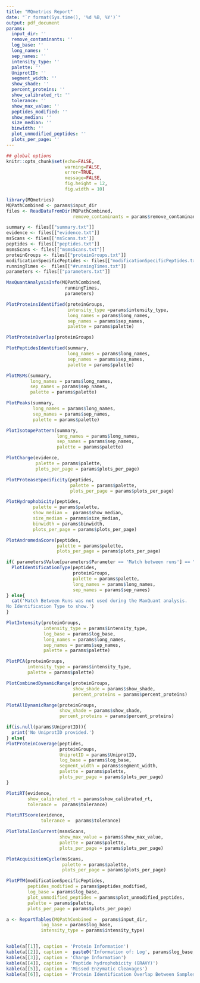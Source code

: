```yaml
---
title: "MQmetrics Report"
date: "`r format(Sys.time(), '%d %B, %Y')`"
output: pdf_document
params:
  input_dir: ''
  remove_contaminants: ''
  log_base: ''
  long_names: ''
  sep_names: ''
  intensity_type: ''
  palette: ''
  UniprotID: ''
  segment_width: ''
  show_shade: ''
  percent_proteins: ''
  show_calibrated_rt: ''
  tolerance: ''
  show_max_value: ''
  peptides_modified: ''
  show_median: ''
  size_median: ''
  binwidth: ''
  plot_unmodified_peptides: ''
  plots_per_page: ''
---
```


```r
## global options
knitr::opts_chunk$set(echo=FALSE,
                      warning=FALSE,
                      error=TRUE,
                      message=FALSE, 
                      fig.height = 12,
                      fig.width = 10)
```

```r
library(MQmetrics)
MQPathCombined <- params$input_dir
files <- ReadDataFromDir(MQPathCombined,
                         remove_contaminants = params$remove_contaminants) 

summary <- files[["summary.txt"]]
evidence <- files[["evidence.txt"]]
msScans <- files[['msScans.txt']]
peptides <- files[["peptides.txt"]]
msmsScans <- files[["msmsScans.txt"]]
proteinGroups <- files[["proteinGroups.txt"]]
modificationSpecificPeptides <- files[["modificationSpecificPeptides.txt"]]
runningTimes <-  files[["#runningTimes.txt"]]
parameters <- files[["parameters.txt"]]
```



```r
MaxQuantAnalysisInfo(MQPathCombined,
                      runningTimes, 
                      parameters) 
```

\newpage

```r
PlotProteinsIdentified(proteinGroups,
                       intensity_type =params$intensity_type,
                       long_names = params$long_names, 
                       sep_names = params$sep_names, 
                       palette = params$palette)
```

\newpage
```r
PlotProteinOverlap(proteinGroups)

```

\newpage
```r
PlotPeptidesIdentified(summary, 
                       long_names = params$long_names, 
                       sep_names = params$sep_names, 
                       palette = params$palette)
```



\newpage
```r
PlotMsMs(summary,
         long_names = params$long_names, 
         sep_names = params$sep_names, 
         palette = params$palette)
```


\newpage
```r
PlotPeaks(summary, 
          long_names = params$long_names, 
          sep_names = params$sep_names, 
          palette = params$palette)
```


\newpage
```r
PlotIsotopePattern(summary,
                   long_names = params$long_names, 
                   sep_names = params$sep_names, 
                   palette = params$palette)
```


\newpage
```r
PlotCharge(evidence, 
           palette = params$palette,
           plots_per_page = params$plots_per_page)
```

\newpage
```r
PlotProteaseSpecificity(peptides, 
                        palette = params$palette,
                        plots_per_page = params$plots_per_page)
```


\newpage
```r
PlotHydrophobicity(peptides,
          palette = params$palette,
          show_median =  params$show_median,
          size_median = params$size_median,
          binwidth = params$binwidth,
          plots_per_page = params$plots_per_page)
```

\newpage
```r
PlotAndromedaScore(peptides, 
                   palette = params$palette,
                   plots_per_page = params$plots_per_page)
```


\newpage
```r
if( parameters$Value[parameters$Parameter == 'Match between runs'] == "True"){
  PlotIdentificationType(peptides, 
                         proteinGroups,
                         palette = params$palette,
                         long_names = params$long_names, 
                         sep_names = params$sep_names)  
} else{
  cat('Match Between Runs was not used during the MaxQuant analysis.
No Identification Type to show.')
}
```



\newpage
```r
PlotIntensity(proteinGroups, 
              intensity_type = params$intensity_type, 
              log_base = params$log_base, 
              long_names = params$long_names, 
              sep_names = params$sep_names,
              palette = params$palette)
```
\newpage

```r
PlotPCA(proteinGroups,
        intensity_type = params$intensity_type,
        palette = params$palette)
```

\newpage
```r
PlotCombinedDynamicRange(proteinGroups,
                         show_shade = params$show_shade, 
                         percent_proteins = params$percent_proteins) 
```
\newpage
```r
PlotAllDynamicRange(proteinGroups,
                    show_shade = params$show_shade, 
                    percent_proteins = params$percent_proteins)
```

\newpage

```r
if(is.null(params$UniprotID)){
  print('No UniprotID provided.')
} else{
PlotProteinCoverage(peptides, 
                    proteinGroups, 
                    UniprotID = params$UniprotID, 
                    log_base = params$log_base,
                    segment_width = params$segment_width,
                    palette = params$palette,
                    plots_per_page = params$plots_per_page)
}
```



\newpage
```r
PlotiRT(evidence, 
        show_calibrated_rt = params$show_calibrated_rt,
        tolerance =  params$tolerance)
```
\newpage

```r
PlotiRTScore(evidence,
             tolerance =  params$tolerance)
```



\newpage
```r
PlotTotalIonCurrent(msmsScans,
                    show_max_value = params$show_max_value,
                    palette = params$palette,
                    plots_per_page = params$plots_per_page)
```


\newpage
```r
PlotAcquisitionCycle(msScans, 
                     palette = params$palette,
                     plots_per_page = params$plots_per_page)
```

\newpage
```r
PlotPTM(modificationSpecificPeptides, 
        peptides_modified = params$peptides_modified,
        log_base = params$log_base,
        plot_unmodified_peptides = params$plot_unmodified_peptides,
        palette = params$palette,
        plots_per_page = params$plots_per_page)
```

\newpage
```r
a <- ReportTables(MQPathCombined =  params$input_dir,
             log_base = params$log_base,
             intensity_type = params$intensity_type)


kable(a[[1]], caption = 'Protein Information')
kable(a[[2]], caption =  paste0('Information of: Log', params$log_base,' ', params$intensity_type))   
kable(a[[3]], caption = 'Charge Information')
kable(a[[4]], caption = 'Peptide hydrophobicity (GRAVY)')
kable(a[[5]], caption = 'Missed Enzymatic Cleavages')
kable(a[[6]], caption = 'Protein Identification Overlap Between Samples')


```

